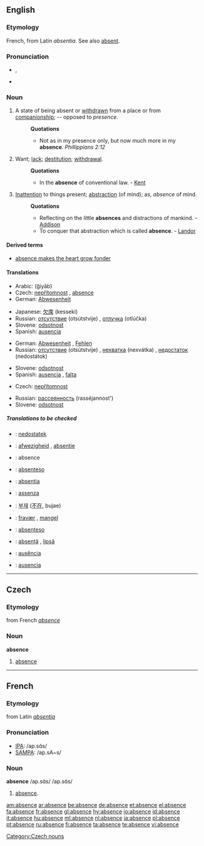 ==English==

===Etymology===
French, from Latin ''absentia''. See also [[absent]].

===Pronunciation===
*{{IPA|/ˈæbsəns/}}, {{SAMPA|/"{bs@ns/}}
*{{audio|en-us-absence.ogg|Audio (US)}}

===Noun===
{{en-noun}}

#A state of being absent or [[withdrawn]] from a place or from [[companionship]]; -- opposed to ''presence''.
#:'''Quotations'''
#:*Not as in my presence only, but now much more in my '''absence'''. ''Phillippians 2:12''
#Want; [[lack]]; [[destitution]]; [[withdrawal]].
#:'''Quotations'''
#:*In the '''absence''' of conventional law. - [[Kent]]
#[[Inattention]] to things present; [[abstraction]] (of mind); as, ''absence'' of mind.
#:'''Quotations'''
#:*Reflecting on the little '''absences''' and distractions of mankind. - [[Addison]]
#:*To conquer that abstraction which is called '''absence'''. - [[Landor]]

====Derived terms====
*[[absence makes the heart grow fonder]]

====Translations====
{{trans-top|state of being absent}}
*Arabic: {{ARchar|[[غياب]]}} (ğiyāb) {{m}}
*Czech: [[nepřítomnost]] {{f}}, [[absence#Czech|absence]] {{f}} 
*German: [[Abwesenheit]] {{f}}
{{trans-mid}}
*Japanese: [[欠席]] (kesseki)
*Russian: [[отсутствие]] (otsútstvije) {{n}}, [[отлучка]] (otlúčka) {{f}}
*Slovene: [[odsotnost]] {{f}}
*Spanish: [[ausencia]] {{f}}
{{trans-bottom}}

{{trans-top|want; lack; destitution; withdrawal}}
*German: [[Abwesenheit]] {{f}}, [[Fehlen]] {{n}}
*Russian: [[отсутствие]] (otsútstvije) {{n}}, [[нехватка]] (nexvátka) {{f}}, [[недостаток]] (nedostátok) {{m}}
{{trans-mid}}
*Slovene: [[odsotnost]] {{f}}
*Spanish: [[ausencia]] {{f}}, [[falta]] {{f}}
{{trans-bottom}}

{{trans-top|inattention to things present}}
*Czech: [[nepřítomnost]] {{f}}
{{trans-mid}}
*Russian: [[рассеянность]] (rasséjannost') {{f}}
*Slovene: [[odsotnost]] {{f}}
{{trans-bottom}}

=====Translations to be checked=====
{{checktrans}}

*{{ttbc|Czech}}: [[nedostatek]] {{m}}
*{{ttbc|Dutch}}: [[afwezigheid]] {{f}}, [[absentie]] {{f}}
*{{ttbc|French}}: absence {{f}}
*{{ttbc|Ido}}: [[absenteso]]
*{{ttbc|Interlingua}}: [[absentia]]
*{{ttbc|Italian}}: [[assenza]] {{f}}
*{{ttbc|Korean}}: [[부재]] ([[不在]], bujae)

*{{ttbc|Norwegian}}: [[fravær]] {{n}}, [[mangel]] {{c}}
*{{ttbc|Novial}}: [[absenteso]]
*{{ttbc|Romanian}}: [[absenţă]] {{f}}, [[lipsă]] {{f}}
*{{ttbc|Portuguese}}: [[ausência]] {{f}}
*{{ttbc|Spanish}}: [[ausencia]] {{f}}


----

==Czech==
===Etymology===
from French ''[[absence]]''
===Noun===
'''absence'''

# [[#English|absence]]
[[Category:Czech nouns]]

----

==French==
===Etymology===
from Latin ''[[absentia]]''

===Pronunciation===
*[[w:IPA|IPA]]: /ap.sɑ̃s/
*[[w:SAMPA|SAMPA]]: /ap.sA~s/

===Noun===
'''absence''' /ap.sɑ̃s/ /ap.sɑ̃s/
#[[absence]].

[[am:absence]]
[[ar:absence]]
[[be:absence]]
[[de:absence]]
[[et:absence]]
[[el:absence]]
[[fa:absence]]
[[fr:absence]]
[[gl:absence]]
[[hy:absence]]
[[io:absence]]
[[id:absence]]
[[it:absence]]
[[hu:absence]]
[[ml:absence]]
[[nl:absence]]
[[ja:absence]]
[[pl:absence]]
[[pt:absence]]
[[ru:absence]]
[[fi:absence]]
[[ta:absence]]
[[te:absence]]
[[vi:absence]]